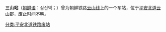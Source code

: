 {{unreferenced|time=2015-01-28T02:52:58+00:00}}
{{朝鮮半島車站資訊
|公司色 = black
|文字色 = 
|站名 = 三山站
|圖片 = 
|pxl = 
|圖片說明 =
|前一站 = [[防禦站|防禦]]
|前一站距離 = 
|後一站距離 = 
|後一站 = 
|所屬路線 = [[云山线|云山线]]
|距離 = 
|起點站 = [[北薪岘站|北薪岘]]
|諺文 = 삼산역
|朝鮮漢字 = 三山驛
|文觀部式 =Samsan-yeok
|馬-賴式 =Samsan-yŏk
|副站名 = 
|車站編號 = 
|停站路線數 = 
|所屬公司 = [[朝鮮民主主義人民共和國鐵道省|朝鮮民主主義人民共和國鐵道省]]
|所在地 =[[平安北道|平安北道]][[云山郡|云山郡]]
|車站構造 = 地面车站
|月台配置 = 
|啟用年月日 =  
|廢站年月日 = 
|上下車人次 = 
|統計年度 = 
|轉車 = 
|備註 = 
|全寬備註 = 
}}

'''三山站'''（[[朝鲜语|朝鲜语]]：삼산역；{{lang|ko|三山驛}}）曾为朝鲜铁路[[云山线|云山线]]上的一个车站，位于[[平安北道|平安北道]][[云山郡|云山郡]]，废止时间不明。

{{云山线}}

[[分类:平安北道铁路废站|分类:平安北道铁路废站]]